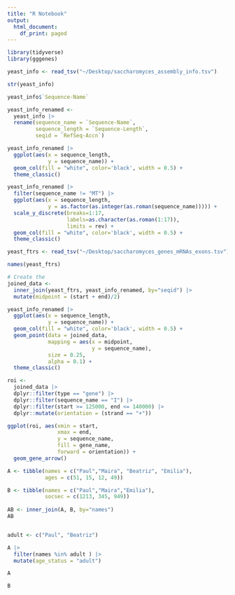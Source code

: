 ```yaml
---
title: "R Notebook"
output:
  html_document:
    df_print: paged
---
```


```r
library(tidyverse)
library(gggenes)
```


```r
yeast_info <- read_tsv("~/Desktop/saccharomyces_assembly_info.tsv")
```

```r
str(yeast_info)
```

```r
yeast_info$`Sequence-Name`
```
```r
yeast_info_renamed <-
  yeast_info |> 
  rename(sequence_name = `Sequence-Name`,
         sequence_length = `Sequence-Length`,
         seqid = `RefSeq-Accn`)

```



```r
yeast_info_renamed |>
  ggplot(aes(x = sequence_length, 
             y = sequence_name)) +
  geom_col(fill = "white", color='black', width = 0.5) + 
  theme_classic()

```

```r
yeast_info_renamed |>
  filter(sequence_name != "MT") |>
  ggplot(aes(x = sequence_length, 
             y = as.factor(as.integer(as.roman(sequence_name))))) +
  scale_y_discrete(breaks=1:17, 
                   labels=as.character(as.roman(1:17)),
                   limits = rev) +
  geom_col(fill = "white", color='black', width = 0.5) + 
  theme_classic()

```


```r
yeast_ftrs <- read_tsv("~/Desktop/saccharomyces_genes_mRNAs_exons.tsv")
```

```r
names(yeast_ftrs)
```
```r

# Create the 
joined_data <- 
  inner_join(yeast_ftrs, yeast_info_renamed, by="seqid") |>
  mutate(midpoint = (start + end)/2)

yeast_info_renamed |>
  ggplot(aes(x = sequence_length, 
             y = sequence_name)) +
  geom_col(fill = "white", color='black', width = 0.5) +
  geom_point(data = joined_data,
             mapping = aes(x = midpoint, 
                           y = sequence_name),
             size = 0.25,
             alpha = 0.1) + 
  theme_classic()

```






```r
roi <-
  joined_data |>
  dplyr::filter(type == "gene") |>
  dplyr::filter(sequence_name == "I") |>
  dplyr::filter(start >= 125000, end <= 140000) |>
  dplyr::mutate(orientation = (strand == "+"))

ggplot(roi, aes(xmin = start, 
                xmax = end, 
                y = sequence_name,
                fill = gene_name, 
                forward = orientation)) + 
  geom_gene_arrow()

```








```r
A <- tibble(names = c("Paul","Maira", "Beatriz", "Emilia"),
            ages = c(51, 15, 12, 49))

B <- tibble(names = c("Paul","Maira","Emilia"),
            socsec = c(1213, 345, 949))
   
AB <- inner_join(A, B, by="names")
AB


adult <- c("Paul", "Beatriz")

A |>
  filter(names %in% adult ) |>
  mutate(age_status = "adult")


```
         


```r
A
```
```r
B
```





